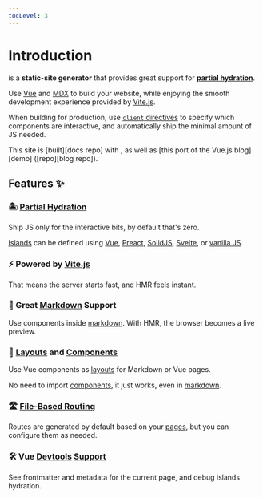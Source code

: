 ```yaml
---
tocLevel: 3
---
```


[îles]: https://github.com/ElMassimo/iles
[Vite.js]: https://vitejs.dev/
[Vue]: https://v3.vuejs.org/
[MDX]: https://github.com/mdx-js/mdx

[Vue Plugin]: /guide/plugins#vitejsplugin-vue
[Preact]: /guide/plugins#preactpreset-vite
[SolidJS]: /guide/plugins#vite-plugin-solid
[Svelte]: /guide/plugins#sveltejsvite-plugin-svelte
[vanilla JS]: /guide/hydration#vanilla-components

[hydration]: /guide/hydration
[markdown]: /guide/markdown
[pages]: /guide/development#pages
[layouts]: /guide/development#components
[components]: /guide/development#components
[Demo]: https://the-vue-point-with-iles.netlify.app/
[devtools1]: https://user-images.githubusercontent.com/1158253/133314267-f0ba784c-ff64-4ee8-b2bf-97ecffc2facd.jpg
[devtools2]: https://user-images.githubusercontent.com/1158253/133314279-1edc22d1-3ffb-414e-b994-212cb316593b.jpg

[docs repo]: https://github.com/ElMassimo/iles/tree/main/docs
[blog repo]: https://github.com/ElMassimo/iles/blob/main/playground/the-vue-point

# Introduction

<Iles/> is a __static-site generator__ that provides great support for __[partial hydration][hydration]__.

Use [Vue] and [MDX][markdown] to build your website, while enjoying the smooth development
experience provided by [Vite.js].

When building for production, use [`client` directives][hydration] to specify which components are interactive, and automatically ship the minimal amount of JS needed.

<Tip title="Live Demos">
This site is [built][docs repo] with <Iles/>, as well as [this port of the Vue.js blog][demo] ([repo][blog repo]).
</Tip>

## Features ✨

### 🏝 [Partial Hydration][hydration]
  
  Ship JS only for the interactive bits, by default that's zero.

  [Islands][hydration] can be defined using [Vue][vue plugin], [Preact], [SolidJS], [Svelte], or [vanilla JS].

### ⚡️ Powered by [Vite.js]

  That means the server starts fast, and HMR feels instant.

### 📖 Great [Markdown] Support
  
  Use components inside [markdown]. With HMR, the browser becomes a live preview.

### 🧱 [Layouts] and [Components]
  
  Use Vue components as [layouts] for Markdown or Vue pages.

  No need to import [components], it just works, even in [markdown].

### 🛣 [File-Based Routing][pages]

  Routes are generated by default based on your [pages], but you can configure them as needed.

### 🛠 Vue [Devtools][devtools1] [Support][devtools2]

  See frontmatter and metadata for the current page, and debug islands hydration.

<Should/>
<Contact/>
